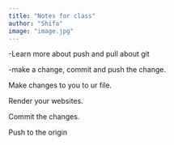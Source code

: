 ```yaml
---
title: "Notes for class"
author: "Shifa"
image: "image.jpg"
---
```


-Learn more about push and pull about git

-make a change, commit and push the change.

Make changes to you to ur file.

Render your websites.

Commit the changes.

Push to the origin
